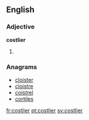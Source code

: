 ==English==

===Adjective===
'''costlier'''

# {{comparative of|costly}}

===Anagrams===
* [[cloister#English|cloister]]
* [[cloistre#English|cloistre]]
* [[coistrel#English|coistrel]]
* [[cortiles#English|cortiles]]

[[fr:costlier]]
[[pt:costlier]]
[[sv:costlier]]